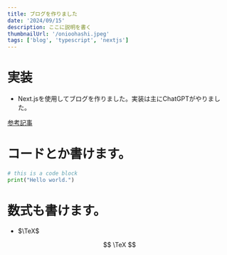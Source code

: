 ```yaml
---
title: ブログを作りました
date: '2024/09/15'
description: ここに説明を書く
thumbnailUrl: '/onioohashi.jpeg'
tags: ['blog', 'typescript', 'nextjs']
---
```


# 実装

  - Next.jsを使用してブログを作りました。実装は主にChatGPTがやりました。<br/>

  [参考記事](https://blog.jetbrains.com/webstorm/2021/10/building-a-blog-with-next-js-and-mdx/)


# コードとか書けます。

```python:test.py
# this is a code block
print("Hello world.")
```

# 数式も書けます。

- $\TeX$

$$
  \TeX
$$
